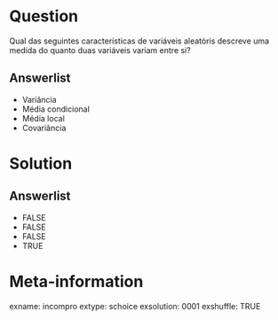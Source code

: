 
Question
========

Qual das seguintes características de variáveis aleatóris descreve uma medida do quanto duas variáveis variam entre si?


Answerlist
----------

* Variância
* Média condicional
* Média local
* Covariância



Solution
================



Answerlist
----------
* FALSE 
* FALSE
* FALSE
* TRUE



Meta-information
================
exname: incompro
extype: schoice
exsolution: 0001
exshuffle: TRUE

